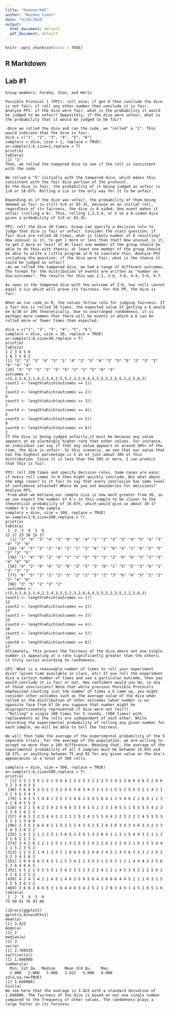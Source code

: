 ```yaml
---
title: "Homework#2"
author: "Neshma Simon"
date: "9/28/2020"
output:
  html_document: default
  pdf_document: default
---
```


```r
knitr::opts_chunk$set(echo = TRUE)
```

## R Markdown


## Lab #1

```
Group members: Fareha, Stan, and Hertz
```
```
Possible Protocol 1 (PP1): roll once; if get 6 then conclude the dice is not fair; if roll any other number then conclude it is fair. Analyze PP1: if the dice were fair, what is the probability it would be judged to be unfair? Oppositely, if the dice were unfair, what is the probability that it would be judged to be fair?

-Once we rolled the dice and ran the code, we "rolled" a "1". This would indicate that the dice is fair. 
dice = c("1", "2", "3", "4", "5", "6")
sample(x = dice, size = 1, replace = TRUE)
a<-sample(1:6,size=1,replace = T)
print(a)
table(a)
[1] "1"
Then, we rolled the tampered dice to see if the roll is consistent with the code. 

We rolled a "5" initially with the tampered dice, which makes this consistent with the fair dice portion of the protocol.
As the dice is fair, the probability of it being judged as unfair is 1/6 or 16.67%. Rolling a six is the only way for it to be unfair. 

Depending on if the dice was unfair, the probability of them being deemed as fair is still 5/6 or 83.3%, because on an initial roll, regardless of its fairness, the dice is 6 sided. One event makes it unfair (rolling a 6). Thus, rolling 1,2,3,4, or 5 on a 6-sided dice gives a probability of 5/6 or 83.3%.
```
```
PP2: roll the dice 30 times. Group can specify a decision rule to judge that dice is fair or unfair. Consider the stats question: if fair dice are rolled 30 times, what is likely number of 6 resulting? How unusual is it, to get 1 more or less than that? How unusual is it, to get 2 more or less? 3? At least one member of the group should be able to do this with theory; at least one member of the group should be able to write a little program in R to simulate this. Analyze PP2 including the question: if the dice were fair, what is the chance it could be judged as unfair?
-As we rolled the tampered dice, we had a range of different outcomes. The format for the distribution of events are written as "number on die:outcomes". The results for this was 1:1, 2:6, 3:6, 4:4, 5:6, 6:7.

As seen in the tampered dice with the outcome of 2:6, two rolls cannot equal a six which will prove its fairness. For the PP, the dice is fair.

When we run code in R, the values follow rule for judging fairness. If a fair die is rolled 30 times, the expected value of getting a 6 would be 6/30 or 20% theoretically. Due to unarranged randomness, it is perhaps more common that there will be events in which a 6 can be rolled more or fewer times than expected.

dice = c("1", "2", "3", "4", "5", "6")
sample(x = dice, size = 30, replace = TRUE)
a<-sample(1:6,size=30,replace = T)
print(a)
table(a)
1 2 3 4 5 6 
1 6 7 5 9 2
[1] "5" "3" "3" "4" "3" "1" "4" "2" "3" "4" "3" "5" "5" "2" "3" "2" "6" "4" "4"
[20] "5" "5" "5" "2" "5" "5" "2" "2" "5" "6" "3"
outcomes <- c(5,3,3,4,3,1,4,2,3,4,3,5,5,2,3,2,6,4,4,5,5,5,2,5,5,2,2,5,6,3)
count1 <- length(which(outcomes == 1))
1
count2 <- length(which(outcomes == 2))
6
count3 <- length(which(outcomes == 3))
7
count4 <- length(which(outcomes == 4))
5
count5 <- length(which(outcomes == 5))
9
count6 <- length(which(outcomes == 6))
2
If the dice is being judged unfairly,it must be because any value appears at an alarmingly higher rate that other values. For instance, an individual can say if that any value appears at around 50%+ of the time, the dice is unfair. In this scenario, we see that our value that has the highest percentage is 5 at at just about 30% of this distribution. Since it is less than the 50% or more, I can predict that this is fair. 
```

```
PP3: roll 100 times and specify decision rules. Some cases are easy: if every roll comes to 6 then might quickly conclude. But what about the edge cases? Is it fair to say that every conclusion has some level of confidence attached? Where do you set boundaries for decisions? Analyze PP3.
-From what we believe,our sample size is now much greater from 30, so we can expect the number of 6's in this sample to be closer to the theoretical probability of 16.67%, which would give us about 16-17 number 6's in the sample. 
sample(x = dice, size = 100, replace = TRUE)
a<-sample(1:6,size=100,replace = T)
print(a)
table(a)
 1  2  3  4  5  6 
12 17 23 16 15 17 
  [1] "3" "4" "3" "4" "3" "6" "6" "4" "1" "2" "3" "3" "4" "5" "4" "3" "4" "3" "6"
 [20] "4" "5" "2" "2" "4" "2" "1" "3" "6" "1" "6" "4" "1" "6" "5" "5" "3" "3" "5"
 [39] "1" "4" "5" "2" "4" "1" "1" "5" "5" "2" "2" "4" "6" "3" "3" "3" "4" "6" "6"
 [58] "4" "2" "6" "6" "2" "6" "3" "3" "3" "6" "1" "5" "5" "3" "6" "1" "3" "3" "1"
 [77] "6" "5" "1" "1" "2" "5" "2" "2" "5" "2" "3" "6" "4" "5" "2" "2" "3" "4" "6"
 [96] "3" "5" "2" "3" "2"
 outcomes <- c(5,3,3,4,3,1,4,2,3,4,3,5,5,2,3,2,6,4,4,5,5,5,2,5,5,2,2,5,6,3)
count1 <- length(which(outcomes == 1))
12
count2 <- length(which(outcomes == 2))
17
count3 <- length(which(outcomes == 3))
23
count4 <- length(which(outcomes == 4))
16
count5 <- length(which(outcomes == 5))
15
count6 <- length(which(outcomes == 6))
17
Ultimately, this proves the fairness of the dice where not one single number is appearing at a rate significantly greater than the others, it truly varies according to randomness. 
```
```
EP1: What is a reasonable number of times to roll your experiment dice? (given time available in class, etc) If you roll the experiment dice a certain number of times and see a particular outcome, then you would conclude it is fair or not. How confident would you be, in any of those conclusions? Note that while previous Possible Protocols emphasized counting just the number of times a 6 came up, you might consider other outcomes such as the average value of the dice when rolled or the distribution of other outcomes (what number is on opposite face from 6? Do you suppose that number might be disproportionately represented if dice were not fair?).
-"Rolling" a single 100 times for 5 rounds, (500 times) with replacements as the rolls are independent of each other. While recording the experimental probability of rolling any given number for each sample, we will be able to tell the fairness. 

We will then take the average of the experimental probability of the 5 separate trials. For the average of the population, we are willing to accept no more than a 10% difference. Meaning that, the average of the experimental probability of all 5 samples must be between 15.03% and 18.37%, or anything between 75 and 92 for any given value on the die's appearances in a total of 500 rolls. 

sample(x = dice, size = 500, replace = TRUE)
a<-sample(1:6,size=500,replace = T)
print(a)
  [1] 3 5 1 5 5 1 2 1 5 6 4 1 3 2 5 3 1 2 2 5 3 4 5 3 6 6 4 6 5 2 6 6 3 2 3 4 4 3 5
 [40] 5 6 6 5 3 5 2 1 3 2 4 5 3 6 3 4 3 3 1 2 1 5 5 2 5 5 3 2 1 4 1 1 5 1 5 6 3 4 3
 [79] 1 4 3 5 1 4 4 1 5 5 3 3 4 6 2 5 4 5 6 4 1 2 5 4 6 2 1 6 4 1 1 3 4 1 6 4 5 5 3
[118] 4 3 2 5 4 2 3 4 2 5 6 6 3 3 4 1 5 2 3 3 3 4 5 5 1 5 5 5 5 4 2 3 2 3 6 2 6 2 3
[157] 4 6 3 3 2 3 4 4 2 2 2 1 1 5 2 4 3 5 5 4 6 2 2 5 2 2 2 4 5 5 5 3 5 2 1 1 3 4 6
[196] 2 3 5 2 6 6 4 2 1 5 2 2 1 4 3 3 2 5 2 6 3 6 3 4 3 4 6 3 3 2 2 3 5 4 3 3 6 3 2
[235] 1 6 3 2 1 2 3 3 1 3 6 5 1 3 6 1 3 2 6 4 1 1 3 1 5 4 4 3 2 1 1 3 3 1 6 1 1 3 1
[274] 3 4 2 6 2 2 1 2 5 2 1 3 2 5 5 2 4 2 2 6 2 3 2 4 3 1 6 1 5 5 4 4 1 1 5 2 3 5 2
[313] 1 2 3 2 1 4 1 3 3 2 1 6 4 5 6 2 4 6 2 4 2 1 3 5 6 5 3 3 2 2 6 2 5 2 3 4 5 6 2
[352] 2 6 4 6 6 2 4 5 1 1 5 3 4 1 1 3 5 3 1 1 5 5 1 1 1 4 4 4 3 2 5 6 5 3 6 4 6 6 5
[391] 5 5 2 2 5 5 3 5 1 5 4 2 3 3 1 3 2 2 4 2 2 1 4 5 3 5 2 2 2 5 6 2 4 2 4 2 2 5 2
[430] 4 3 4 1 4 2 1 4 5 1 4 6 2 5 6 5 6 4 3 6 6 6 4 4 5 2 1 2 6 3 1 5 5 5 5 3 6 1 2
[469] 3 6 6 2 6 6 5 3 1 6 4 4 4 3 4 2 5 2 1 2 6 3 4 5 1 4 5 2 6 5 1 6
table(a)
 1  2  3  4  5  6 
75 99 91 76 93 66 

library(ggplot2)
qplot(a,binwidth=1)
mean(a)
[1] 3.422
mode(a)
[1] 2
median(a)
[1] 3
var(a)
[1] 2.709335
sqrt(var(a)) 
[1] 1.646006
summary(a)
  Min. 1st Qu.  Median    Mean 3rd Qu.    Max. 
  1.000   2.000   3.000   3.422   5.000   6.000 
sd(a,na.rm=TRUE)
[1] 1.646006]
hist(a)
We see here that the average is 3.422 with a standard deivation of 1.646006. The fairness of the dice is based on not one single number compared to the frequency of other values. The randomness plays a large factor in its fariness. 
```